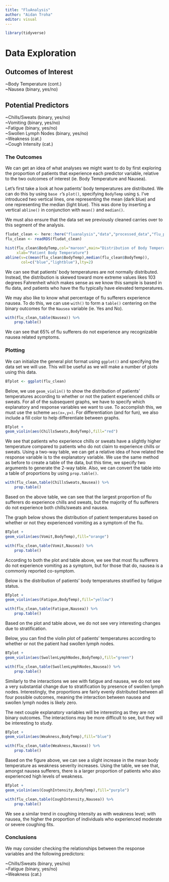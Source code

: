 ```yaml
---
title: "FluAnalysis"
author: "Aidan Troha"
editor: visual
---
```

```r
library(tidyverse)
```
# Data Exploration

## Outcomes of Interest

\~Body Temperature (cont.)\
\~Nausea (binary, yes/no)

## Potential Predictors

\~Chills/Sweats (binary, yes/no)\
\~Vomiting (binary, yes/no)\
\~Fatigue (binary, yes/no)\
\~Swollen Lymph Nodes (binary, yes/no)\
\~Weakness (cat.)\
\~Cough Intensity (cat.)

### The Outcomes

We can get an idea of what analyses we might want to do by first exploring the proportion of patients that experience each predictor variable, relative to the two outcomes of interest (ie. Body Temperature and Nausea).

Let's first take a look at how patients' body temperatures are distributed. We can do this by using `base r`'s `plot()`, specifying `BodyTemp` using `$`. I've introduced two vertical lines, one representing the mean (dark blue) and one representing the median (light blue). This was done by inserting a vertical `abline()` in conjunction with `mean()` and `median()`.

We must also ensure that the data set we previously cleaned carries over to this segment of the analysis. 
```r
fludat_clean <- here::here("fluanalysis","data","processed_data","flu_processed")
flu_clean <- readRDS(fludat_clean)
```

```r
hist(flu_clean$BodyTemp,col="maroon",main="Distribution of Body Temperatures",
     xlab="Patient Body Temperature")
abline(v=c(mean(flu_clean$BodyTemp),median(flu_clean$BodyTemp)),
       col=c("blue","lightblue"),lty=2)
```

We can see that patients' body temperatures are not normally distributed. Instead, the distribution is skewed toward more extreme values likes 103 degrees Fahrenheit which makes sense as we know this sample is based in flu data, and patients who have the flu typically have elevated temperatures.

We may also like to know what percentage of flu sufferers experience nausea. To do this, we can use `with()` to form a `table()` centering on the binary outcomes for the `Nausea` variable (ie. Yes and No).

```r
with(flu_clean,table(Nausea)) %>%
    prop.table()
```

We can see that 65% of flu sufferers do not experience any recognizable nausea related symptoms.

### Plotting

We can initialize the general plot format using `ggplot()` and specifying the data set we will use. This will be useful as we will make a number of plots using this data.

```r
BTplot <- ggplot(flu_clean)
```

Below, we use `geom_violin()` to show the distribution of patients' temperatures according to whether or not the patient experienced chills or sweats. For all of the subsequent graphs, we have to specify which explanatory and response variables we want to use. To accomplish this, we must use the scheme `aes(x=,y=)`. For differentiation (and for fun), we also include a fill color to help differentiate between graphs.

```r
BTplot +
geom_violin(aes(ChillsSweats,BodyTemp),fill="red")
```

We see that patients who experience chills or sweats have a slightly higher temperature compared to patients who do not claim to experience chills or sweats. Using a two-way table, we can get a relative idea of how related the response variable is to the explanatory variable. We use the same method as before to create a table of the data, but this time, we specify two arguments to generate the 2-way table. Also, we can convert the table into a table of proportions by using `prop.table()`.

```r
with(flu_clean,table(ChillsSweats,Nausea)) %>%
    prop.table()
```

Based on the above table, we can see that the largest proportion of flu sufferers do experience chills and sweats, but the majority of flu sufferers do not experience both chills/sweats and nausea.

The graph below shows the distribution of patient temperatures based on whether or not they experienced vomiting as a symptom of the flu.

```r
BTplot +
geom_violin(aes(Vomit,BodyTemp),fill="orange")
```

```r
with(flu_clean,table(Vomit,Nausea)) %>%
    prop.table()
```

According to both the plot and table above, we see that most flu sufferers do not experience vomiting as a symptom, but for those that do, nausea is a commonly reported co-symptom.

Below is the distribution of patients' body temperatures stratified by fatigue status.

```r
BTplot +
geom_violin(aes(Fatigue,BodyTemp),fill="yellow")
```

```r
with(flu_clean,table(Fatigue,Nausea)) %>%
    prop.table()
```

Based on the plot and table above, we do not see very interesting changes due to stratification.

Below, you can find the violin plot of patients' temperatures according to whether or not the patient had swollen lymph nodes.

```r
BTplot +
geom_violin(aes(SwollenLymphNodes,BodyTemp),fill="green")
```

```r
with(flu_clean,table(SwollenLymphNodes,Nausea)) %>%
    prop.table()
```

Similarly to the interactions we see with fatigue and nausea, we do not see a very substantial change due to stratification by presence of swollen lymph nodes. Interestingly, the proportions are fairly evenly distributed between all four possible outcomes, meaning the interaction between nausea and swollen lymph nodes is likely zero.

The next couple explanatory variables will be interesting as they are not binary outcomes. The interactions may be more difficult to see, but they will be interesting to study.

```r
BTplot +
geom_violin(aes(Weakness,BodyTemp),fill="blue")
```

```r
with(flu_clean,table(Weakness,Nausea)) %>%
    prop.table()
```

Based on the figure above, we can see a slight increase in the mean body temperature as weakness severity increases. Using the table, we see that, amongst nausea sufferers, there is a larger proportion of patients who also experienced high levels of weakness.

```r
BTplot +
geom_violin(aes(CoughIntensity,BodyTemp),fill="purple")
```

```r
with(flu_clean,table(CoughIntensity,Nausea)) %>%
    prop.table()
```

We see a similar trend in coughing intensity as with weakness level; with nausea, the higher the proportion of individuals who experienced moderate or severe coughing fits.

### Conclusions
We may consider checking the relationships between the response variables and the following predictors:

\~Chills/Sweats (binary, yes/no)\
\~Fatigue (binary, yes/no)\
\~Weakness (cat.)